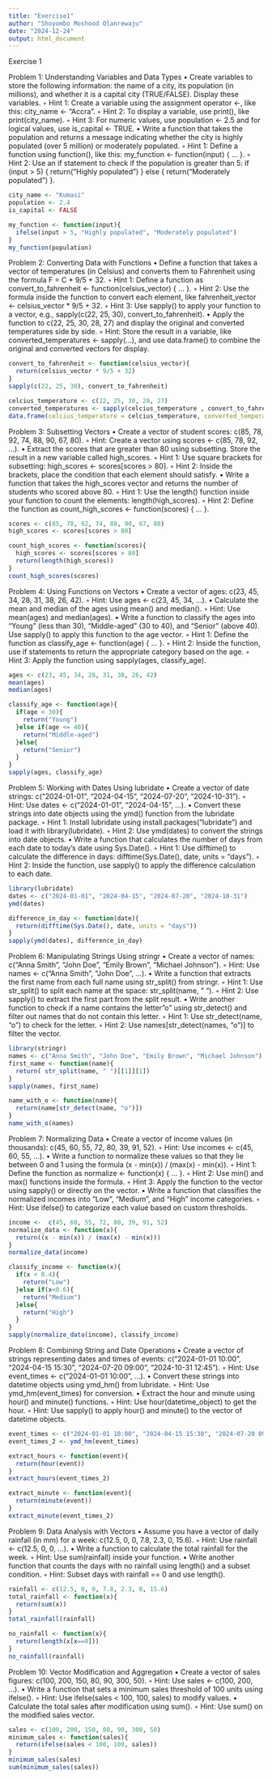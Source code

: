 ```yaml
---
title: "Exercise1"
author: "Shoyombo Moshood Olanrewaju"
date: "2024-12-24"
output: html_document
---
```

Exercise 1

Problem 1: Understanding Variables and Data Types
    • Create variables to store the following information: the name of a city, its population (in millions), and whether it is a capital city (TRUE/FALSE). Display these variables.
        ◦ Hint 1: Create a variable using the assignment operator <-, like this: city_name <- "Accra".
        ◦ Hint 2: To display a variable, use print(), like print(city_name).
        ◦ Hint 3: For numeric values, use population <- 2.5 and for logical values, use is_capital <- TRUE.
    • Write a function that takes the population and returns a message indicating whether the city is highly populated (over 5 million) or moderately populated.
        ◦ Hint 1: Define a function using function(), like this: my_function <- function(input) { ... }.
        ◦ Hint 2: Use an if statement to check if the population is greater than 5: if (input > 5) { return("Highly populated") } else { return("Moderately populated") }.
        
```r
city_name <- "Kumasi"
population <- 2.4
is_capital <- FALSE
```
   
```r
my_function <- function(input){
  ifelse(input > 5, "Highly populated", "Moderately populated")
}
my_function(population)
```
    
        
Problem 2: Converting Data with Functions
    • Define a function that takes a vector of temperatures (in Celsius) and converts them to Fahrenheit using the formula F = C * 9/5 + 32.
        ◦ Hint 1: Define a function as convert_to_fahrenheit <- function(celsius_vector) { ... }.
        ◦ Hint 2: Use the formula inside the function to convert each element, like fahrenheit_vector <- celsius_vector * 9/5 + 32.
        ◦ Hint 3: Use sapply() to apply your function to a vector, e.g., sapply(c(22, 25, 30), convert_to_fahrenheit).
    • Apply the function to c(22, 25, 30, 28, 27) and display the original and converted temperatures side by side.
        ◦ Hint: Store the result in a variable, like converted_temperatures <- sapply(...), and use data.frame() to combine the original and converted vectors for display.
```r
convert_to_fahrenheit <- function(celsius_vector){
  return(celsius_vector * 9/5 + 32)
}
sapply(c(22, 25, 30), convert_to_fahrenheit)
```

```r
celcius_temperature <- c(22, 25, 30, 28, 27) 
converted_temperatures <- sapply(celcius_temperature , convert_to_fahrenheit)
data.frame(celcius_temperature = celcius_temperature, converted_temperatures = converted_temperatures)
```

Problem 3: Subsetting Vectors
    • Create a vector of student scores: c(85, 78, 92, 74, 88, 90, 67, 80).
        ◦ Hint: Create a vector using scores <- c(85, 78, 92, ...).
    • Extract the scores that are greater than 80 using subsetting. Store the result in a new variable called high_scores.
        ◦ Hint 1: Use square brackets for subsetting: high_scores <- scores[scores > 80].
        ◦ Hint 2: Inside the brackets, place the condition that each element should satisfy.
    • Write a function that takes the high_scores vector and returns the number of students who scored above 80.
        ◦ Hint 1: Use the length() function inside your function to count the elements: length(high_scores).
        ◦ Hint 2: Define the function as count_high_scores <- function(scores) { ... }.
```r
scores <- c(85, 78, 92, 74, 88, 90, 67, 80)
high_scores <- scores[scores > 80]
```
```r
count_high_scores <- function(scores){
  high_scores <- scores[scores > 80]
  return(length(high_scores))
}
count_high_scores(scores)
```

Problem 4: Using Functions on Vectors
    • Create a vector of ages: c(23, 45, 34, 28, 31, 38, 26, 42).
        ◦ Hint: Use ages <- c(23, 45, 34, ...).
    • Calculate the mean and median of the ages using mean() and median().
        ◦ Hint: Use mean(ages) and median(ages).
    • Write a function to classify the ages into "Young" (less than 30), "Middle-aged" (30 to 40), and "Senior" (above 40). Use sapply() to apply this function to the age vector.
        ◦ Hint 1: Define the function as classify_age <- function(age) { ... }.
        ◦ Hint 2: Inside the function, use if statements to return the appropriate category based on the age.
        ◦ Hint 3: Apply the function using sapply(ages, classify_age).
```r
ages <- c(23, 45, 34, 28, 31, 38, 26, 42)
mean(ages)
median(ages)
```
```r
classify_age <- function(age){
  if(age < 30){
    return("Young")
  }else if(age <= 40){
    return("Middle-aged")
  }else{
    return("Senior")
  }
}
sapply(ages, classify_age)
```


Problem 5: Working with Dates Using lubridate
    • Create a vector of date strings: c("2024-01-01", "2024-04-15", "2024-07-20", "2024-10-31").
        ◦ Hint: Use dates <- c("2024-01-01", "2024-04-15", ...).
    • Convert these strings into date objects using the ymd() function from the lubridate package.
        ◦ Hint 1: Install lubridate using install.packages("lubridate") and load it with library(lubridate).
        ◦ Hint 2: Use ymd(dates) to convert the strings into date objects.
    • Write a function that calculates the number of days from each date to today’s date using Sys.Date().
        ◦ Hint 1: Use difftime() to calculate the difference in days: difftime(Sys.Date(), date, units = "days").
        ◦ Hint 2: Inside the function, use sapply() to apply the difference calculation to each date.
```r
library(lubridate)
dates <- c("2024-01-01", "2024-04-15", "2024-07-20", "2024-10-31")
ymd(dates)
```
```r
difference_in_day <- function(date){
  return(difftime(Sys.Date(), date, units = "days"))
}
sapply(ymd(dates), difference_in_day)
```

Problem 6: Manipulating Strings Using stringr
    • Create a vector of names: c("Anna Smith", "John Doe", "Emily Brown", "Michael Johnson").
        ◦ Hint: Use names <- c("Anna Smith", "John Doe", ...).
    • Write a function that extracts the first name from each full name using str_split() from stringr.
        ◦ Hint 1: Use str_split() to split each name at the space: str_split(name, " ").
        ◦ Hint 2: Use sapply() to extract the first part from the split result.
    • Write another function to check if a name contains the letter "o" using str_detect() and filter out names that do not contain this letter.
        ◦ Hint 1: Use str_detect(name, "o") to check for the letter.
        ◦ Hint 2: Use names[str_detect(names, "o")] to filter the vector.
```r
library(stringr)
names <- c("Anna Smith", "John Doe", "Emily Brown", "Michael Johnson")
first_name <- function(name){
  return( str_split(name, " ")[[1]][1])
}
sapply(names, first_name)
```
```r
name_with_o <- function(name){
  return(name[str_detect(name, "o")])
}
name_with_o(names)
```


Problem 7: Normalizing Data
    • Create a vector of income values (in thousands): c(45, 60, 55, 72, 80, 39, 91, 52).
        ◦ Hint: Use incomes <- c(45, 60, 55, ...).
    • Write a function to normalize these values so that they lie between 0 and 1 using the formula (x - min(x)) / (max(x) - min(x)).
        ◦ Hint 1: Define the function as normalize <- function(x) { ... }.
        ◦ Hint 2: Use min() and max() functions inside the formula.
        ◦ Hint 3: Apply the function to the vector using sapply() or directly on the vector.
    • Write a function that classifies the normalized incomes into "Low", "Medium", and "High" income categories.
        ◦ Hint: Use ifelse() to categorize each value based on custom thresholds.
```r
income <-  c(45, 60, 55, 72, 80, 39, 91, 52)
normalize_data <- function(x){
  return((x - min(x)) / (max(x) - min(x)))
}
normalize_data(income)
```
```r
classify_income <- function(x){
  if(x < 0.4){
    return("Low")
  }else if(x<0.6){
    return("Medium")
  }else{
    return("High")
  }
}
sapply(normalize_data(income), classify_income)
```

Problem 8: Combining String and Date Operations
    • Create a vector of strings representing dates and times of events: c("2024-01-01 10:00", "2024-04-15 15:30", "2024-07-20 09:00", "2024-10-31 12:45").
        ◦ Hint: Use event_times <- c("2024-01-01 10:00", ...).
    • Convert these strings into datetime objects using ymd_hm() from lubridate.
        ◦ Hint: Use ymd_hm(event_times) for conversion.
    • Extract the hour and minute using hour() and minute() functions.
        ◦ Hint: Use hour(datetime_object) to get the hour.
        ◦ Hint: Use sapply() to apply hour() and minute() to the vector of datetime objects.
```r
event_times <- c("2024-01-01 10:00", "2024-04-15 15:30", "2024-07-20 09:00", "2024-10-31 12:45")
event_times_2 <- ymd_hm(event_times)
```

```r
extract_hours <- function(event){
  return(hour(event))
}
extract_hours(event_times_2)
```
```r
extract_minute <- function(event){
  return(minute(event))
}
extract_minute(event_times_2)
```

Problem 9: Data Analysis with Vectors
    • Assume you have a vector of daily rainfall (in mm) for a week: c(12.5, 0, 0, 7.8, 2.3, 0, 15.6).
        ◦ Hint: Use rainfall <- c(12.5, 0, 0, ...).
    • Write a function to calculate the total rainfall for the week.
        ◦ Hint: Use sum(rainfall) inside your function.
    • Write another function that counts the days with no rainfall using length() and a subset condition.
        ◦ Hint: Subset days with rainfall == 0 and use length().
```r
rainfall <- c(12.5, 0, 0, 7.8, 2.3, 0, 15.6)
total_rainfall <- function(x){
  return(sum(x))
}
total_rainfall(rainfall)
```
```r
no_rainfall <- function(x){
  return(length(x[x==0]))
}
no_rainfall(rainfall)
```

Problem 10: Vector Modification and Aggregation
    • Create a vector of sales figures: c(100, 200, 150, 80, 90, 300, 50).
        ◦ Hint: Use sales <- c(100, 200, ...).
    • Write a function that sets a minimum sales threshold of 100 units using ifelse().
        ◦ Hint: Use ifelse(sales < 100, 100, sales) to modify values.
    • Calculate the total sales after modification using sum().
        ◦ Hint: Use sum() on the modified sales vector.
```r
sales <- c(100, 200, 150, 80, 90, 300, 50)
minimum_sales <- function(sales){
  return(ifelse(sales < 100, 100, sales))
}
minimum_sales(sales)
sum(minimum_sales(sales))
```


